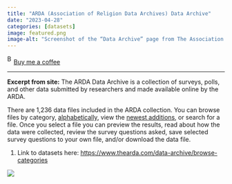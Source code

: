 ```yaml
---
title: "ARDA (Association of Religion Data Archives) Data Archive"
date: "2023-04-28"
categories: [datasets]
image: featured.png
image-alt: "Screenshot of the “Data Archive” page from The Association of Religion Data Archives (ARDA) website. The section heading reads “Data Archive – All Categories.” A paragraph explains that the ARDA collection includes 1,350 data files from surveys and polls submitted by researchers, with options to browse alphabetically, by category, or by newest additions. On the left, there are dropdown menus to select archive categories and file summaries, along with a search bar. Below the introductory text, sections such as “International Surveys and Data,” “ARDA’s Collections,” and “Pew’s Global Restrictions on Religion Data” are listed. A visual of a hand touching digital data icons is shown on the right."
---
```


<link href="https://fonts.googleapis.com/css?family=Cookie" rel="stylesheet"><a class="bmc-button" target="_blank" href="https://www.buymeacoffee.com/JoscelinRocha">![Buy me a coffee](https://cdn.buymeacoffee.com/buttons/bmc-new-btn-logo.svg){alt="Buy me a coffee" width="15" height="21"}Buy me a coffee</a>

------------------------------------------------------------------------

**Excerpt from site:** The ARDA Data Archive is a collection of surveys, polls, and other data submitted by researchers and made available online by the ARDA.

There are 1,236 data files included in the ARDA collection. You can browse files by category, [alphabetically](https://www.thearda.com/data-archive/browse-alphabetically), view the [newest additions](https://www.thearda.com/data-archive/browse-newest-additions), or search for a file. Once you select a file you can preview the results, read about how the data were collected, review the survey questions asked, save selected survey questions to your own file, and/or download the data file.

1.  Link to datasets here: <https://www.thearda.com/data-archive/browse-categories>

![](featured.png)
